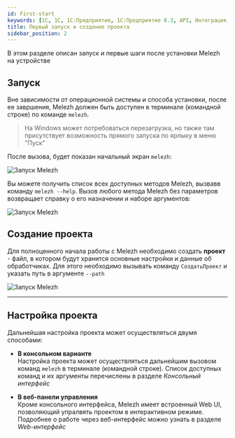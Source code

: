```yaml
---
id: First-start
keywords: [1C, 1С, 1С:Предприятие, 1С:Предприятие 8.3, API, Интеграция, Сервисы, Обмен, OneScript, CLI]
title: Первый запуск и создание проекта
sidebar_position: 2
---
```


В этом разделе описан запуск и первые шаги после установки Melezh на устройстве

## Запуск

Вне зависимости от операционной системы и способа установки, после ее завршения, Melezh должен быть доступен в терминале (командной строке) по команде `melezh`. 


>На Windows может потребоваться перезагрузка, но также там присутствует возможность прямого запуска по ярлыку в меню "Пуск"


После вызова, будет показан начальный экран `melezh`:

![Запуск Melezh](../../../../static/img/Docs/Melezh/3.gif)

Вы можете получить список всех доступных методов Melezh, вызвавв команду `melezh --help`. Вызов любого метода Melezh без параметров возвращает справку о его назначении и наборе аргументов:

![Запуск Melezh](../../../../static/img/Docs/Melezh/5.gif)

## Создание проекта

Для полноценного начала работы с Melezh необходимо создать **проект** - файл, в котором будут хранится основные настройки и данные об обработчиках. Для этого необходимо вызывать команду `СоздатьПроект` и указать путь в аргументе `--path`

![Запуск Melezh](../../../../static/img/Docs/Melezh/4.gif)

<hr/>

## Настройка проекта

Дальнейшая настройка проекта может осуществляться двумя способами:

+ **В консольном варианте** <br/>
Настройка проекта может осуществляться дальнейшим вызовом команд `melezh` в терминале (командной строке). Список доступных команд и их аргументы перечислены в разделе *Консольный интерфейс*

+ **В веб-панели управления** <br/>
Кроме консольного интерфейса, Melezh имеет встроенный Web UI, позволяющий упралвять проектом в интерактивном режиме. Подробнее о работе через веб-интерфейс можно узнать в разделе *Web-интерфейс*


